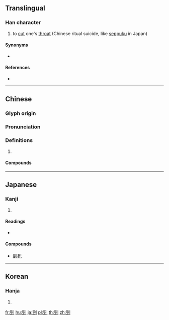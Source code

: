 {{character info/new}}
{{also|刭}}
==Translingual==

===Han character===
{{Han char|rn=18|rad=刀|as=07|sn=9|four=12100|canj=MMLN|ids=⿰巠刂}}

# to [[cut]] one's [[throat]] (Chinese ritual suicide, like [[seppuku]] in Japan)

====Synonyms====
* {{l|mul|刎}}

====References====
* {{Han ref|kx=0139.270|dkj=01990|dj=0317.050|hdz=10340.030|uh=5244|ud=21060|bh=CDF0|bd=52720}}

----

==Chinese==
{{zh-forms|s=刭}}

===Glyph origin===
{{Han etym}}
{{Han compound|ls=psc|巠|c1=p|刀|c2=s|t2=knife|alt2=刂}}

===Pronunciation===
{{zh-pron
|m=jǐng
|c=ging2
|mc=y
|oc=y
|cat=
}}

===Definitions===
{{zh-hanzi}}

# {{rfdef|zh}}

====Compounds====
{{zh-der|自剄}}

----

==Japanese==

===Kanji===
{{ja-kanji|grade=|rs=刀07}}

# {{defn|lang=ja|sort=刀07}}

====Readings====
* {{ja-readings|on=[[けい]] (kei)|kun=[[くびきる]] (kubikiru)}}

====Compounds====
* [[剄死]]

----

==Korean==

===Hanja===
{{ko-hanja|hangeul=[[경]]|rv=gyeong|mr=kyŏng}}

# {{defn|lang=ko|sort=刀07}}

[[fr:剄]]
[[hu:剄]]
[[ja:剄]]
[[pl:剄]]
[[th:剄]]
[[zh:剄]]